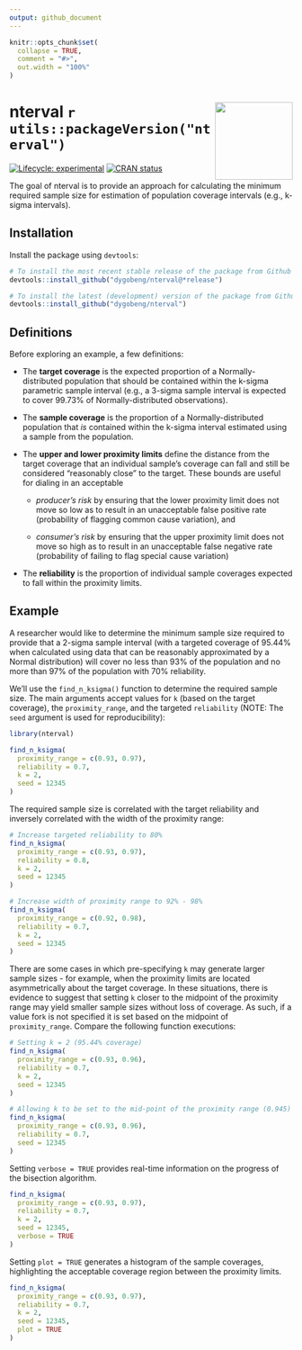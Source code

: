 ```yaml
---
output: github_document
---
```


<!-- README.md is generated from README.Rmd. Please edit that file -->

```r
knitr::opts_chunk$set(
  collapse = TRUE,
  comment = "#>",
  out.width = "100%"
)
```

# nterval <img src="man/figures/logo.png" align="right" height="138" /> `r utils::packageVersion("nterval")`

<!-- badges: start -->
[![Lifecycle: experimental](https://img.shields.io/badge/lifecycle-experimental-orange.svg)](https://lifecycle.r-lib.org/articles/stages.html#experimental)
[![CRAN status](https://www.r-pkg.org/badges/version/nterval)](https://CRAN.R-project.org/package=nterval)
<!-- badges: end -->

The goal of nterval is to provide an approach for calculating the minimum required sample size for
estimation of population coverage intervals (e.g., k-sigma intervals).

## Installation

Install the package using `devtools`:

```r
# To install the most recent stable release of the package from Github
devtools::install_github("dygobeng/nterval@*release")

# To install the latest (development) version of the package from Github
devtools::install_github("dygobeng/nterval")
```

## Definitions

Before exploring an example, a few definitions:

* The **target coverage** is the expected proportion of a Normally-distributed population that 
should be contained within the k-sigma parametric sample interval (e.g., a 3-sigma sample interval
is expected to cover 99.73% of Normally-distributed observations).

* The **sample coverage** is the proportion of a Normally-distributed population that _is_ contained
within the k-sigma interval estimated using a sample from the population.

* The **upper and lower proximity limits** define the distance from the target coverage that an
individual sample's coverage can fall and still be considered "reasonably close" to the target. 
These bounds are useful for dialing in an acceptable 
  
  + _producer's risk_ by ensuring that the lower proximity limit does not move so low as to result
  in an unacceptable false positive rate (probability of flagging common cause variation), and
  
  + _consumer's risk_ by ensuring that the upper proximity limit does not move so high as to result
  in an unacceptable false negative rate (probability of failing to flag special cause variation)

* The **reliability** is the proportion of individual sample coverages expected to fall within the
proximity limits.

## Example

A researcher would like to determine the minimum sample size required to provide that a 2-sigma
sample interval (with a targeted coverage of 95.44% when calculated using data that can be 
reasonably approximated by a Normal distribution) will cover no less than 93% of the population and
no more than 97% of the population with 70% reliability. 

We'll use the `find_n_ksigma()` function to determine the required sample size. The main arguments
accept values for `k` (based on the target coverage), the `proximity_range`, and the targeted
`reliability` (NOTE: The `seed` argument is used for reproducibility):

```r
library(nterval)
```

```r
find_n_ksigma(
  proximity_range = c(0.93, 0.97),
  reliability = 0.7,
  k = 2,
  seed = 12345
)
```

The required sample size is correlated with the target reliability and inversely correlated with
the width of the proximity range:

```r
# Increase targeted reliability to 80%
find_n_ksigma(
  proximity_range = c(0.93, 0.97),
  reliability = 0.8,
  k = 2,
  seed = 12345
)

# Increase width of proximity range to 92% - 98%
find_n_ksigma(
  proximity_range = c(0.92, 0.98),
  reliability = 0.7,
  k = 2,
  seed = 12345
)
```

There are some cases in which pre-specifying `k` may generate larger sample sizes - for example,
when the proximity limits are located asymmetrically about the target coverage. In these situations,
there is evidence to suggest that setting `k` closer to the midpoint of the proximity range may
yield smaller sample sizes without loss of coverage. As such, if a value for`k` is not specified it
is set based on the midpoint of `proximity_range`. Compare the following function executions:

```r
# Setting k = 2 (95.44% coverage)
find_n_ksigma(
  proximity_range = c(0.93, 0.96),
  reliability = 0.7,
  k = 2,
  seed = 12345
)

# Allowing k to be set to the mid-point of the proximity range (0.945)
find_n_ksigma(
  proximity_range = c(0.93, 0.96),
  reliability = 0.7,
  seed = 12345
)
```

Setting `verbose = TRUE` provides real-time information on the progress of the bisection algorithm.

```r
find_n_ksigma(
  proximity_range = c(0.93, 0.97),
  reliability = 0.7,
  k = 2,
  seed = 12345,
  verbose = TRUE
)
```

Setting `plot = TRUE` generates a histogram of the sample coverages, highlighting the acceptable
coverage region between the proximity limits.

```r
find_n_ksigma(
  proximity_range = c(0.93, 0.97),
  reliability = 0.7,
  k = 2,
  seed = 12345,
  plot = TRUE
)
```
